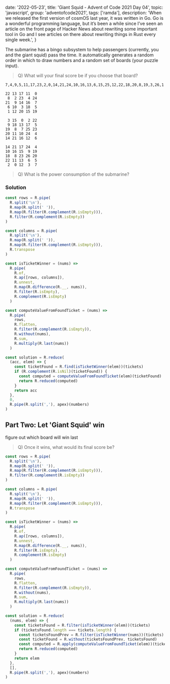 
  date: '2022-05-23',
  title: 'Giant Squid - Advent of Code 2021 Day 04',
  topic: 'javascript',
  group: 'adventofcode2021',
  tags: ['ramda'],
  description:
    'When we released the first version of cosmOS last year, it was written in Go. Go is a wonderful programming language, but it’s been a while since I’ve seen an article on the front page of Hacker News about rewriting some important tool in Go and I see articles on there about rewriting things in Rust every single week.',
}


The submarine has a bingo subsystem to help passengers (currently, you and the giant squid) pass the time. It automatically generates a random order in which to draw numbers and a random set of boards (your puzzle input).

> Q) What will your final score be if you choose that board?

```
7,4,9,5,11,17,23,2,0,14,21,24,10,16,13,6,15,25,12,22,18,20,8,19,3,26,1

22 13 17 11  0
 8  2 23  4 24
21  9 14 16  7
 6 10  3 18  5
 1 12 20 15 19

 3 15  0  2 22
 9 18 13 17  5
19  8  7 25 23
20 11 10 24  4
14 21 16 12  6

14 21 17 24  4
10 16 15  9 19
18  8 23 26 20
22 11 13  6  5
 2  0 12  3  7
```

> Q) What is the power consumption of the submarine?

### Solution

```js
const rows = R.pipe(
  R.split('\n'),
  R.map(R.split(' ')),
  R.map(R.filter(R.complement(R.isEmpty))),
  R.filter(R.complement(R.isEmpty))
)

const columns = R.pipe(
  R.split('\n'),
  R.map(R.split(' ')),
  R.map(R.filter(R.complement(R.isEmpty))),
  R.transpose
)

const isTicketWinner = (nums) =>
  R.pipe(
    R.of,
    R.ap([rows, columns]),
    R.unnest,
    R.map(R.difference(R.__, nums)),
    R.filter(R.isEmpty),
    R.complement(R.isEmpty)
  )

const computeValueFromFoundTicket = (nums) =>
  R.pipe(
    rows,
    R.flatten,
    R.filter(R.complement(R.isEmpty)),
    R.without(nums),
    R.sum,
    R.multiply(R.last(nums))
  )

const solution = R.reduce(
  (acc, elem) => {
    const ticketFound = R.find(isTicketWinner(elem))(tickets)
    if (R.complement(R.isNil)(ticketFound)) {
      const computed = computeValueFromFoundTicket(elem)(ticketFound)
      return R.reduced(computed)
    }
    return acc
  },
  0,
  R.pipe(R.split(','), apex)(numbers)
)
```

## Part Two: Let 'Giant Squid' win

figure out which board will win last

> Q) Once it wins, what would its final score be?

```js
const rows = R.pipe(
  R.split('\n'),
  R.map(R.split(' ')),
  R.map(R.filter(R.complement(R.isEmpty))),
  R.filter(R.complement(R.isEmpty))
)

const columns = R.pipe(
  R.split('\n'),
  R.map(R.split(' ')),
  R.map(R.filter(R.complement(R.isEmpty))),
  R.transpose
)

const isTicketWinner = (nums) =>
  R.pipe(
    R.of,
    R.ap([rows, columns]),
    R.unnest,
    R.map(R.difference(R.__, nums)),
    R.filter(R.isEmpty),
    R.complement(R.isEmpty)
  )

const computeValueFromFoundTicket = (nums) =>
  R.pipe(
    rows,
    R.flatten,
    R.filter(R.complement(R.isEmpty)),
    R.without(nums),
    R.sum,
    R.multiply(R.last(nums))
  )

const solution = R.reduce(
  (nums, elem) => {
    const ticketsFound = R.filter(isTicketWinner(elem))(tickets)
    if (ticketsFound.length === tickets.length) {
      const ticketsFoundPrev = R.filter(isTicketWinner(nums))(tickets)
      const ticketFound = R.without(ticketsFoundPrev, ticketsFound)
      const computed = R.apply(computeValueFromFoundTicket(elem))(ticketFound)
      return R.reduced(computed)
    }
    return elem
  },
  [],
  R.pipe(R.split(','), apex)(numbers)
)
```
